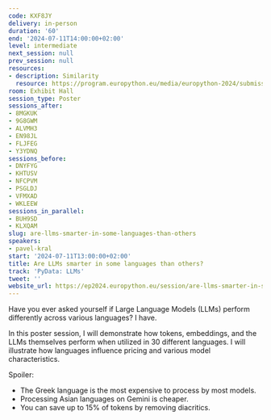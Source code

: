 ```yaml
---
code: KXF8JY
delivery: in-person
duration: '60'
end: '2024-07-11T14:00:00+02:00'
level: intermediate
next_session: null
prev_session: null
resources:
- description: Similarity
  resource: https://program.europython.eu/media/europython-2024/submissions/KXF8JY/resources/Screenshot_2024-03-06_at_9.35.37_SuuCsDd.png
room: Exhibit Hall
session_type: Poster
sessions_after:
- 8MGKUK
- 9G8GWM
- ALVMH3
- EN98JL
- FLJFEG
- Y3YDNQ
sessions_before:
- DNYFYG
- KHTUSV
- NFCPVM
- PSGLDJ
- VFMXAD
- WKLEEW
sessions_in_parallel:
- BUH9SD
- KLXQAM
slug: are-llms-smarter-in-some-languages-than-others
speakers:
- pavel-kral
start: '2024-07-11T13:00:00+02:00'
title: Are LLMs smarter in some languages than others?
track: 'PyData: LLMs'
tweet: ''
website_url: https://ep2024.europython.eu/session/are-llms-smarter-in-some-languages-than-others
---
```


Have you ever asked yourself if Large Language Models (LLMs) perform differently across various languages? I have.

In this poster session, I will demonstrate how tokens, embeddings, and the LLMs themselves perform when utilized in 30 different languages. I will illustrate how languages influence pricing and various model characteristics.

Spoiler:
- The Greek language is the most expensive to process by most models.
- Processing Asian languages on Gemini is cheaper.
- You can save up to 15% of tokens by removing diacritics.

